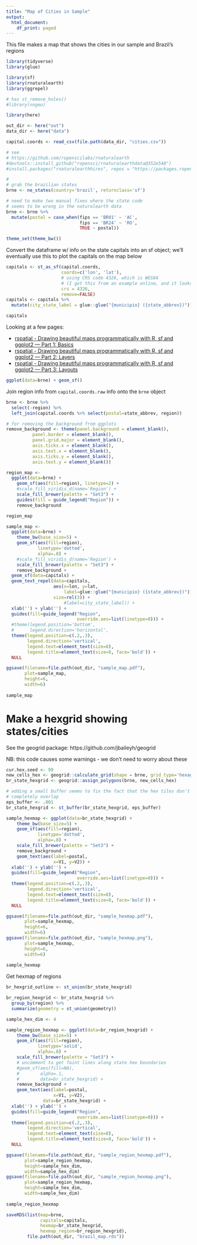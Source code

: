 ```yaml
---
title: "Map of Cities in Sample"
output:
  html_document:
    df_print: paged
---
```


This file makes a map that shows the cities in our sample and Brazil's regions

```r
library(tidyverse)
library(glue)

library(sf)
library(rnaturalearth)
library(ggrepel)

# has st_remove_holes()
#library(nngeo)

library(here)
```

```r
out_dir <- here("out") 
data_dir <- here("data") 
```

```r
capital.coords <- read_csv(file.path(data_dir, "cities.csv"))
```

```r
# see
# https://github.com/ropenscilabs/rnaturalearth
#devtools::install_github("ropensci/rnaturalearthdata@352e548")
#install.packages("rnaturalearthhires", repos = "https://packages.ropensci.org", type = "source")
```

```r
#
# grab the brazilian states
brne <- ne_states(country='brazil', returnclass='sf')

# need to make two manual fixes where the state code 
# seems to be wrong in the naturalearth data
brne <- brne %>%
  mutate(postal = case_when(fips == 'BR01' ~ 'AC',
                            fips == 'BR24' ~ 'RO',
                            TRUE ~ postal))
```

```r
theme_set(theme_bw())
```

Convert the dataframe w/ info on the state capitals into an sf object;
we'll eventually use this to plot the capitals on the map below

```r
capitals <- st_as_sf(capital.coords,
                     coords=c('lon', 'lat'),
                     # using CRS code 4326, which is WGS84
                     # (I got this from an example online, and it looks reasonable)
                     crs = 4326,
                     remove=FALSE)
capitals <- capitals %>%
  mutate(city_state_label = glue::glue("{municipio} ({state_abbrev})"))

capitals
```

Looking at a few pages:

* [rspatial - Drawing beautiful maps programmatically with R, sf and ggplot2 — Part 1: Basics](https://www.r-spatial.org/r/2018/10/25/ggplot2-sf.html)
* [rspatial - Drawing beautiful maps programmatically with R, sf and ggplot2 — Part 2: Layers](https://www.r-spatial.org/r/2018/10/25/ggplot2-sf-2.html)
* [rspatial - Drawing beautiful maps programmatically with R, sf and ggplot2 — Part 3: Layouts](https://www.r-spatial.org/r/2018/10/25/ggplot2-sf-3.html)

```r
ggplot(data=brne) + geom_sf()
```

Join region info from `capital.coords.raw` info onto the `brne` object

```r
brne <- brne %>% 
  select(-region) %>%
  left_join(capital.coords %>% select(postal=state_abbrev, region)) 
```

```r
# for removing the background from ggplots
remove_background <- theme(panel.background = element_blank(),
          panel.border = element_blank(),
          panel.grid.major = element_blank(),
          axis.ticks.x = element_blank(),
          axis.text.x = element_blank(),
          axis.ticks.y = element_blank(),
          axis.text.y = element_blank()) 
```

```r
region_map <- 
  ggplot(data=brne) + 
    geom_sf(aes(fill=region), linetype=2) +
    #scale_fill_viridis_d(name='Region') +
    scale_fill_brewer(palette = "Set3") +
    guides(fill = guide_legend("Region")) +
    remove_background

region_map
```

```r
sample_map <- 
  ggplot(data=brne) + 
    theme_bw(base_size=5) +
    geom_sf(aes(fill=region), 
            linetype='dotted', 
            alpha=.8) +
    #scale_fill_viridis_d(name='Region') +
    scale_fill_brewer(palette = "Set3") +
    remove_background +
  geom_sf(data=capitals) +
  geom_text_repel(data=capitals,
                  aes(x=lon, y=lat, 
                      label=glue::glue("{municipio} ({state_abbrev})")),
                  size=rel(3)) +
                      #label=city_state_label)) +
  xlab('') + ylab('') +
  guides(fill=guide_legend("Region",
                           override.aes=list(linetype=0))) +
  #theme(legend.position='bottom',
  #      legend.direction='horizontal',
  theme(legend.position=c(.2,.3),
        legend.direction='vertical',
        legend.text=element_text(size=8),
        legend.title=element_text(size=8, face='bold')) +
  NULL

ggsave(filename=file.path(out_dir, "sample_map.pdf"),
       plot=sample_map,
       height=6,
       width=6)
  
sample_map
```

# Make a hexgrid showing states/cities

See the geogrid package:
https://github.com/jbaileyh/geogrid

NB: this code causes some warnings - we don't need to worry about these

```r
cur.hex.seed <- 99 
new_cells_hex <- geogrid::calculate_grid(shape = brne, grid_type='hexagonal', seed=cur.hex.seed)
br_state_hexgrid <- geogrid::assign_polygons(brne, new_cells_hex)

# adding a small buffer seems to fix the fact that the hex tiles don't
# completely overlap
eps_buffer <- .001
br_state_hexgrid <- st_buffer(br_state_hexgrid, eps_buffer)
```

```r
sample_hexmap <- ggplot(data=br_state_hexgrid) + 
    theme_bw(base_size=5) +
    geom_sf(aes(fill=region), 
            linetype='dotted', 
            alpha=.8) +
    scale_fill_brewer(palette = "Set3") +
    remove_background +
    geom_text(aes(label=postal,
                  x=V1, y=V2)) +
  xlab('') + ylab('') +
  guides(fill=guide_legend("Region",
                           override.aes=list(linetype=0))) +
  theme(legend.position=c(.2,.3),
        legend.direction='vertical',
        legend.text=element_text(size=8),
        legend.title=element_text(size=8, face='bold')) +
  NULL

ggsave(filename=file.path(out_dir, "sample_hexmap.pdf"),
       plot=sample_hexmap,
       height=6,
       width=6)
ggsave(filename=file.path(out_dir, "sample_hexmap.png"),
       plot=sample_hexmap,
       height=6,
       width=6)
  
sample_hexmap
```

Get hexmap of regions

```r
br_hexgrid_outline <- st_union(br_state_hexgrid) 

br_region_hexgrid <- br_state_hexgrid %>%
  group_by(region) %>%
  summarize(geometry = st_union(geometry))
```

```r
sample_hex_dim <- 4

sample_region_hexmap <- ggplot(data=br_region_hexgrid) + 
    theme_bw(base_size=5) +
    geom_sf(aes(fill=region), 
            linetype='solid', 
            alpha=.8) +
    scale_fill_brewer(palette = "Set3") +
    # uncomment to get faint lines along state hex boundaries
    #geom_sf(aes(fill=NA),
    #        alpha=.1,
    #        data=br_state_hexgrid) +
    remove_background +
    geom_text(aes(label=postal,
                  x=V1, y=V2),
              data=br_state_hexgrid) +
  xlab('') + ylab('') +
  guides(fill=guide_legend("Region",
                           override.aes=list(linetype=0))) +
  theme(legend.position=c(.2,.3),
        legend.direction='vertical',
        legend.text=element_text(size=8),
        legend.title=element_text(size=8, face='bold')) +
  NULL

ggsave(filename=file.path(out_dir, "sample_region_hexmap.pdf"),
       plot=sample_region_hexmap,
       height=sample_hex_dim,
       width=sample_hex_dim)
ggsave(filename=file.path(out_dir, "sample_region_hexmap.png"),
       plot=sample_region_hexmap,
       height=sample_hex_dim,
       width=sample_hex_dim)
  
sample_region_hexmap
```





```r
saveRDS(list(map=brne, 
             capitals=capitals, 
             hexmap=br_state_hexgrid, 
             hexmap_region=br_region_hexgrid),
        file.path(out_dir, "brazil_map.rds"))
```


